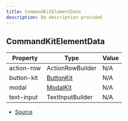 ```yaml
---
title: CommandKitElementData
description: No description provided
---
```


## CommandKitElementData

| Property | Type | Value |
| ----------- | ----------- | ----------- |
| action\-row | ActionRowBuilder | N/A |
| button\-kit | [ButtonKit](/next/api-reference/classes/ButtonKit) | N/A |
| modal | [ModalKit](/next/api-reference/classes/ModalKit) | N/A |
| text\-input | TextInputBuilder | N/A |


- [Source](https://github.com/underctrl-io/commandkit/blob/f8cc07d11d2ae5ed7f529adff1649936223e27b2/packages/commandkit/src/components/common/element.ts#L15)